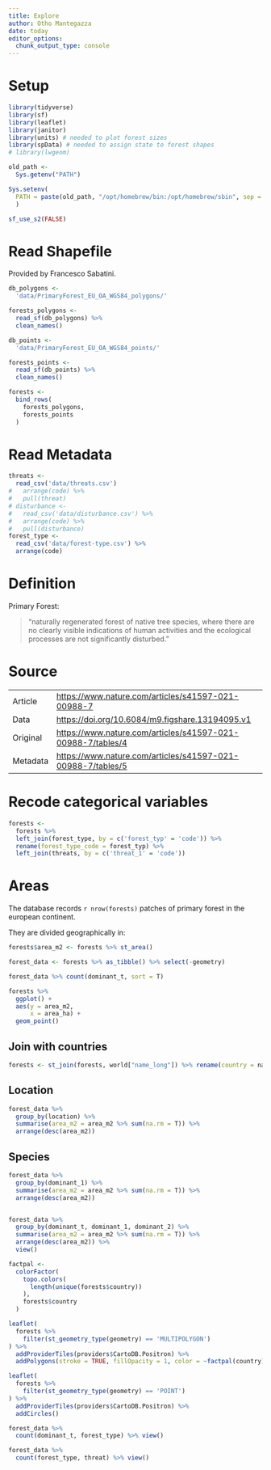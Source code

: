 ```yaml
---
title: Explore
author: Otho Mantegazza
date: today
editor_options: 
  chunk_output_type: console
---
```


# Setup

```r
library(tidyverse)
library(sf)
library(leaflet)
library(janitor)
library(units) # needed to plot forest sizes
library(spData) # needed to assign state to forest shapes
# library(lwgeom)
```

```r
old_path <- 
  Sys.getenv("PATH")

Sys.setenv(
  PATH = paste(old_path, "/opt/homebrew/bin:/opt/homebrew/sbin", sep = ":")
  )

sf_use_s2(FALSE)
```

# Read Shapefile

Provided by Francesco Sabatini.

```r
db_polygons <- 
  'data/PrimaryForest_EU_OA_WGS84_polygons/'

forests_polygons <-
  read_sf(db_polygons) %>%
  clean_names()

db_points <- 
  'data/PrimaryForest_EU_OA_WGS84_points/'

forests_points <-
  read_sf(db_points) %>%
  clean_names()

forests <-
  bind_rows(
    forests_polygons,
    forests_points
  )

```

# Read Metadata

```r
threats <-
  read_csv('data/threats.csv')
#   arrange(code) %>%
#   pull(threat)
# disturbance <- 
#   read_csv('data/disturbance.csv') %>%
#   arrange(code) %>%
#   pull(disturbance)
forest_type <- 
  read_csv('data/forest-type.csv') %>% 
  arrange(code)
```

# Definition

Primary Forest:

> "naturally regenerated forest of native tree species, where there are no clearly visible indications of human activities and the ecological processes are not significantly disturbed."

# Source

|          |                                                               |
|----------|---------------------------------------------------------------|
| Article  | <https://www.nature.com/articles/s41597-021-00988-7>          |
| Data     | <https://doi.org/10.6084/m9.figshare.13194095.v1>             |
| Original | <https://www.nature.com/articles/s41597-021-00988-7/tables/4> |
| Metadata | <https://www.nature.com/articles/s41597-021-00988-7/tables/5> |

# Recode categorical variables

```r
forests <- 
  forests %>%
  left_join(forest_type, by = c('forest_typ' = 'code')) %>%
  rename(forest_type_code = forest_typ) %>% 
  left_join(threats, by = c('threat_1' = 'code'))
```


# Areas

The database records `r nrow(forests)` patches of primary forest in the european continent.

They are divided geographically in:

```r
forests$area_m2 <- forests %>% st_area()
```

```r
forest_data <- forests %>% as_tibble() %>% select(-geometry)
```

```r
forest_data %>% count(dominant_t, sort = T)
```

```r
forests %>% 
  ggplot() +
  aes(y = area_m2,
      x = area_ha) +
  geom_point()
```

## Join with countries

```r
forests <- st_join(forests, world["name_long"]) %>% rename(country = name_long)
```

## Location

```r
forest_data %>% 
  group_by(location) %>% 
  summarise(area_m2 = area_m2 %>% sum(na.rm = T)) %>% 
  arrange(desc(area_m2))
```

## Species

```r
forest_data %>% 
  group_by(dominant_1) %>% 
  summarise(area_m2 = area_m2 %>% sum(na.rm = T)) %>% 
  arrange(desc(area_m2))


forest_data %>% 
  group_by(dominant_t, dominant_1, dominant_2) %>% 
  summarise(area_m2 = area_m2 %>% sum(na.rm = T)) %>% 
  arrange(desc(area_m2)) %>% 
  view()

```

```r
factpal <-
  colorFactor(
    topo.colors(
      length(unique(forests$country))
    ),
    forests$country
  )

leaflet(
  forests %>% 
    filter(st_geometry_type(geometry) == 'MULTIPOLYGON')
) %>%
  addProviderTiles(providers$CartoDB.Positron) %>%
  addPolygons(stroke = TRUE, fillOpacity = 1, color = ~factpal(country))

leaflet(
  forests %>% 
    filter(st_geometry_type(geometry) == 'POINT')
) %>%
  addProviderTiles(providers$CartoDB.Positron) %>%
  addCircles()
```

```r
forest_data %>% 
  count(dominant_t, forest_type) %>% view()
```

```r
forest_data %>% 
  count(forest_type, threat) %>% view()
```

